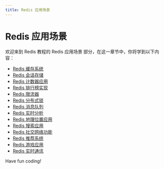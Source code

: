 ```yaml
---
title: Redis 应用场景
---
```


# Redis 应用场景

欢迎来到 Redis 教程的 Redis 应用场景 部分，在这一章节中，你将学到以下内容：

- [Redis 缓存系统](./0-redis-cache-system.mdx)
- [Redis 会话存储](./1-redis-session-storage.mdx)
- [Redis 计数器应用](./2-redis-counter-application.mdx)
- [Redis 排行榜实现](./3-redis-leaderboard-realization.mdx)
- [Redis 限流器](./4-redis-current-limiter.mdx)
- [Redis 分布式锁](./5-redis-distributed-lock.mdx)
- [Redis 消息队列](./6-redis-message-queue.mdx)
- [Redis 实时分析](./7-redis-real-time-analytics.mdx)
- [Redis 地理位置应用](./8-redis-geolocation-app.mdx)
- [Redis 搜索应用](./9-redis-search-app.mdx)
- [Redis 社交网络功能](./10-redis-social-networking-features.mdx)
- [Redis 推荐系统](./11-redis-recommendation-system.mdx)
- [Redis 游戏应用](./12-redis-gaming-app.mdx)
- [Redis 实时通讯](./13-redis-live-chat.mdx)

Have fun coding!
